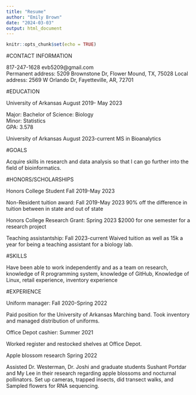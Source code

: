 ---
title: "Resume"
author: "Emily Brown"
date: "2024-03-03"
output: html_document
---

```{r setup, include=FALSE}
knitr::opts_chunk$set(echo = TRUE)
```

#CONTACT INFORMATION

817-247-1628     	   evb5209@gmail.com 		
Permanent address: 5209 Brownstone Dr, Flower Mound, TX, 75028
Local address: 2569 W Orlando Dr, Fayetteville, AR, 72701



#EDUCATION 

University of Arkansas			        August 2019- May 2023

Major: Bachelor of Science: Biology 	                     
Minor: Statistics			     
GPA: 3.578


University of Arkansas                August 2023-current
MS in Bioanalytics



#GOALS

Acquire skills in research and data analysis so that I can go
further into the field of bioinformatics. 



#HONORS/SCHOLARSHIPS

Honors College Student						            	Fall 2019-May 2023

Non-Resident tuition award:                     Fall 2019-May 2023
  90% off the difference in tuition 
  between in state and out of state      			 
						
Honors College Research Grant:                  Spring 2023
$2000 for one semester for a research project
								                                 

Teaching assistantship:                          Fall 2023-current
Waived tuition as well as 15k a year 
for being a teaching assistant for 
a biology lab. 									                    



#SKILLS

Have been able to work independently and as a team on research, knowledge of R programming system, knowledge of GitHub, Knowledge of Linux, retail experience, inventory experience



#EXPERIENCE

Uniform manager: 						Fall 2020-Spring 2022

Paid position for the University of Arkansas Marching band. Took inventory and managed distribution of uniforms. 	
					
					
Office Depot cashier: 						Summer 2021

Worked register and restocked shelves at Office Depot. 
										

Apple blossom research						Spring 2022
	
Assisted Dr. Westerman, Dr. Joshi and graduate students Sushant Portdar 
and My Lee in their research regarding apple blossoms and nocturnal 
pollinators. Set up cameras, trapped insects, did transect walks, 
and Sampled flowers for RNA sequencing. 
